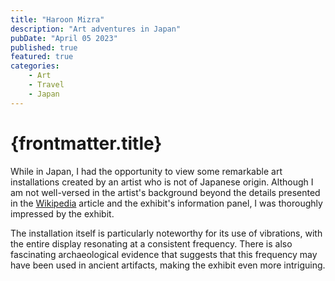 ```yaml
---
title: "Haroon Mizra"
description: "Art adventures in Japan"
pubDate: "April 05 2023"
published: true
featured: true
categories:
    - Art
    - Travel
    - Japan
---
```


# {frontmatter.title}

While in Japan, I had the opportunity to view some remarkable art installations created by an artist who is not of Japanese origin. Although I am not well-versed in the artist's background beyond the details presented in the [Wikipedia](https://en.wikipedia.org/wiki/Haroon_Mirza) article and the exhibit's information panel, I was thoroughly impressed by the exhibit.

The installation itself is particularly noteworthy for its use of vibrations, with the entire display resonating at a consistent frequency. There is also fascinating archaeological evidence that suggests that this frequency may have been used in ancient artifacts, making the exhibit even more intriguing.

